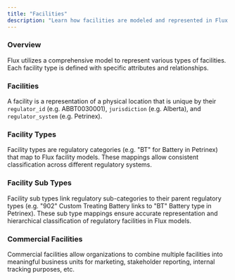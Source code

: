 ```yaml
---
title: "Facilities"
description: "Learn how facilities are modeled and represented in Flux OS."
---
```


### Overview

Flux utilizes a comprehensive model to represent various types of facilities. Each facility type is defined with specific attributes and relationships.

### Facilities

A facility is a representation of a physical location that is unique by their `regulator_id` (e.g. ABBT0030001), `jurisdiction` (e.g. Alberta), and `regulator_system` (e.g. Petrinex).

### Facility Types

Facility types are regulatory categories (e.g. "BT" for Battery in Petrinex) that map to Flux facility models. These mappings allow consistent classification across different regulatory systems.

### Facility Sub Types

Facility sub types link regulatory sub-categories to their parent regulatory types (e.g. "902" Custom Treating Battery links to "BT" Battery type in Petrinex). These sub type mappings ensure accurate representation and hierarchical classification of regulatory facilities in Flux models.

### Commercial Facilities

Commercial facilities allow organizations to combine multiple facilities into
meaningful business units for marketing, stakeholder reporting, internal
tracking purposes, etc.
